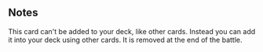 {{CardPage
|quote = Composite materials make weapons almost too quick to see coming.
|description = [[Piercing]]
|cost = 0
|character = Sal
|rarity = Unique
|decktype = Battle
|cardtype = Attack
|keywords = [[Piercing]]
|generator = Spare Blades, Dagger Storm, Waylay
|mindamage = 3
|maxdamage = 4
}}
==Notes==
This card can't be added to your deck, like other cards. Instead you can add it into your deck using other cards. It is removed at the end of the battle.